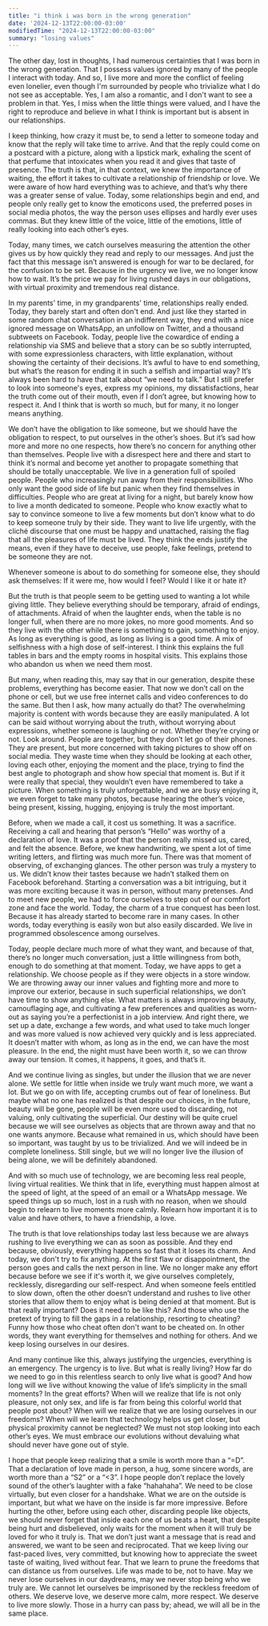```yaml
---
title: "i think i was born in the wrong generation"
date: '2024-12-13T22:00:00-03:00'
modifiedTime: "2024-12-13T22:00:00-03:00"
summary: "losing values"
---
```


The other day, lost in thoughts, I had numerous certainties that I was born in the wrong generation. That I possess values ignored by many of the people I interact with today. And so, I live more and more the conflict of feeling even lonelier, even though I'm surrounded by people who trivialize what I do not see as acceptable. Yes, I am also a romantic, and I don't want to see a problem in that. Yes, I miss when the little things were valued, and I have the right to reproduce and believe in what I think is important but is absent in our relationships.

I keep thinking, how crazy it must be, to send a letter to someone today and know that the reply will take time to arrive. And that the reply could come on a postcard with a picture, along with a lipstick mark, exhaling the scent of that perfume that intoxicates when you read it and gives that taste of presence. The truth is that, in that context, we knew the importance of waiting, the effort it takes to cultivate a relationship of friendship or love. We were aware of how hard everything was to achieve, and that’s why there was a greater sense of value. Today, some relationships begin and end, and people only really get to know the emoticons used, the preferred poses in social media photos, the way the person uses ellipses and hardly ever uses commas. But they knew little of the voice, little of the emotions, little of really looking into each other’s eyes.

Today, many times, we catch ourselves measuring the attention the other gives us by how quickly they read and reply to our messages. And just the fact that this message isn’t answered is enough for war to be declared, for the confusion to be set. Because in the urgency we live, we no longer know how to wait. It’s the price we pay for living rushed days in our obligations, with virtual proximity and tremendous real distance.

In my parents' time, in my grandparents' time, relationships really ended. Today, they barely start and often don't end. And just like they started in some random chat conversation in an indifferent way, they end with a nice ignored message on WhatsApp, an unfollow on Twitter, and a thousand subtweets on Facebook. Today, people live the cowardice of ending a relationship via SMS and believe that a story can be so subtly interrupted, with some expressionless characters, with little explanation, without showing the certainty of their decisions. It’s awful to have to end something, but what’s the reason for ending it in such a selfish and impartial way? It’s always been hard to have that talk about “we need to talk.” But I still prefer to look into someone's eyes, express my opinions, my dissatisfactions, hear the truth come out of their mouth, even if I don’t agree, but knowing how to respect it. And I think that is worth so much, but for many, it no longer means anything.

We don’t have the obligation to like someone, but we should have the obligation to respect, to put ourselves in the other’s shoes. But it’s sad how more and more no one respects, how there’s no concern for anything other than themselves. People live with a disrespect here and there and start to think it’s normal and become yet another to propagate something that should be totally unacceptable. We live in a generation full of spoiled people. People who increasingly run away from their responsibilities. Who only want the good side of life but panic when they find themselves in difficulties. People who are great at living for a night, but barely know how to live a month dedicated to someone. People who know exactly what to say to convince someone to live a few moments but don’t know what to do to keep someone truly by their side. They want to live life urgently, with the cliché discourse that one must be happy and unattached, raising the flag that all the pleasures of life must be lived. They think the ends justify the means, even if they have to deceive, use people, fake feelings, pretend to be someone they are not.

Whenever someone is about to do something for someone else, they should ask themselves: If it were me, how would I feel? Would I like it or hate it?

But the truth is that people seem to be getting used to wanting a lot while giving little. They believe everything should be temporary, afraid of endings, of attachments. Afraid of when the laughter ends, when the table is no longer full, when there are no more jokes, no more good moments. And so they live with the other while there is something to gain, something to enjoy. As long as everything is good, as long as living is a good time. A mix of selfishness with a high dose of self-interest. I think this explains the full tables in bars and the empty rooms in hospital visits. This explains those who abandon us when we need them most.

But many, when reading this, may say that in our generation, despite these problems, everything has become easier. That now we don’t call on the phone or cell, but we use free internet calls and video conferences to do the same. But then I ask, how many actually do that? The overwhelming majority is content with words because they are easily manipulated. A lot can be said without worrying about the truth, without worrying about expressions, whether someone is laughing or not. Whether they’re crying or not. Look around. People are together, but they don’t let go of their phones. They are present, but more concerned with taking pictures to show off on social media. They waste time when they should be looking at each other, loving each other, enjoying the moment and the place, trying to find the best angle to photograph and show how special that moment is. But if it were really that special, they wouldn’t even have remembered to take a picture. When something is truly unforgettable, and we are busy enjoying it, we even forget to take many photos, because hearing the other’s voice, being present, kissing, hugging, enjoying is truly the most important.

Before, when we made a call, it cost us something. It was a sacrifice. Receiving a call and hearing that person’s “Hello” was worthy of a declaration of love. It was a proof that the person really missed us, cared, and felt the absence. Before, we knew handwriting, we spent a lot of time writing letters, and flirting was much more fun. There was that moment of observing, of exchanging glances. The other person was truly a mystery to us. We didn’t know their tastes because we hadn’t stalked them on Facebook beforehand. Starting a conversation was a bit intriguing, but it was more exciting because it was in person, without many pretenses. And to meet new people, we had to force ourselves to step out of our comfort zone and face the world. Today, the charm of a true conquest has been lost. Because it has already started to become rare in many cases. In other words, today everything is easily won but also easily discarded. We live in programmed obsolescence among ourselves.

Today, people declare much more of what they want, and because of that, there’s no longer much conversation, just a little willingness from both, enough to do something at that moment. Today, we have apps to get a relationship. We choose people as if they were objects in a store window. We are throwing away our inner values and fighting more and more to improve our exterior, because in such superficial relationships, we don’t have time to show anything else. What matters is always improving beauty, camouflaging age, and cultivating a few preferences and qualities as worn-out as saying you’re a perfectionist in a job interview. And right there, we set up a date, exchange a few words, and what used to take much longer and was more valued is now achieved very quickly and is less appreciated. It doesn’t matter with whom, as long as in the end, we can have the most pleasure. In the end, the night must have been worth it, so we can throw away our tension. It comes, it happens, it goes, and that’s it.

And we continue living as singles, but under the illusion that we are never alone. We settle for little when inside we truly want much more, we want a lot. But we go on with life, accepting crumbs out of fear of loneliness. But maybe what no one has realized is that despite our choices, in the future, beauty will be gone, people will be even more used to discarding, not valuing, only cultivating the superficial. Our destiny will be quite cruel because we will see ourselves as objects that are thrown away and that no one wants anymore. Because what remained in us, which should have been so important, was taught by us to be trivialized. And we will indeed be in complete loneliness. Still single, but we will no longer live the illusion of being alone, we will be definitely abandoned.

And with so much use of technology, we are becoming less real people, living virtual realities. We think that in life, everything must happen almost at the speed of light, at the speed of an email or a WhatsApp message. We speed things up so much, lost in a rush with no reason, when we should begin to relearn to live moments more calmly. Relearn how important it is to value and have others, to have a friendship, a love.

The truth is that love relationships today last less because we are always rushing to live everything we can as soon as possible. And they end because, obviously, everything happens so fast that it loses its charm. And today, we don't try to fix anything. At the first flaw or disappointment, the person goes and calls the next person in line. We no longer make any effort because before we see if it's worth it, we give ourselves completely, recklessly, disregarding our self-respect. And when someone feels entitled to slow down, often the other doesn’t understand and rushes to live other stories that allow them to enjoy what is being denied at that moment. But is that really important? Does it need to be like this? And those who use the pretext of trying to fill the gaps in a relationship, resorting to cheating? Funny how those who cheat often don't want to be cheated on. In other words, they want everything for themselves and nothing for others. And we keep losing ourselves in our desires.

And many continue like this, always justifying the urgencies, everything is an emergency. The urgency is to live. But what is really living? How far do we need to go in this relentless search to only live what is good? And how long will we live without knowing the value of life’s simplicity in the small moments? In the great efforts? When will we realize that life is not only pleasure, not only sex, and life is far from being this colorful world that people post about? When will we realize that we are losing ourselves in our freedoms? When will we learn that technology helps us get closer, but physical proximity cannot be neglected? We must not stop looking into each other’s eyes. We must embrace our evolutions without devaluing what should never have gone out of style.

I hope that people keep realizing that a smile is worth more than a “=D”. That a declaration of love made in person, a hug, some sincere words, are worth more than a “S2” or a “&lt;3”. I hope people don’t replace the lovely sound of the other’s laughter with a fake “hahahaha”. We need to be close virtually, but even closer for a handshake. What we are on the outside is important, but what we have on the inside is far more impressive. Before hurting the other, before using each other, discarding people like objects, we should never forget that inside each one of us beats a heart, that despite being hurt and disbelieved, only waits for the moment when it will truly be loved for who it truly is. That we don’t just want a message that is read and answered, we want to be seen and reciprocated. That we keep living our fast-paced lives, very committed, but knowing how to appreciate the sweet taste of waiting, lived without fear. That we learn to prune the freedoms that can distance us from ourselves. Life was made to be, not to have. May we never lose ourselves in our daydreams, may we never stop being who we truly are. We cannot let ourselves be imprisoned by the reckless freedom of others. We deserve love, we deserve more calm, more respect. We deserve to live more slowly. Those in a hurry can pass by; ahead, we will all be in the same place.